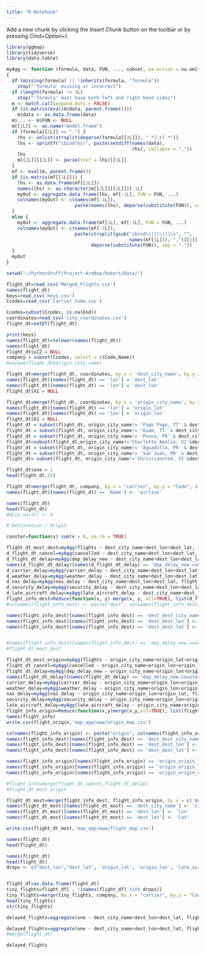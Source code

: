 ```yaml
---
title: "R Notebook"
---
```

Add a new chunk by clicking the *Insert Chunk* button on the toolbar or by pressing *Cmd+Option+I*.
```r
library(ggmap)
library(tidyverse)
library(data.table)

myAgg <- function (formula, data, FUN, ..., subset, na.action = na.omit) 
{
  if (missing(formula) || !inherits(formula, "formula")) 
    stop("'formula' missing or incorrect")
  if (length(formula) != 3L) 
    stop("'formula' must have both left and right hand sides")
  m <- match.call(expand.dots = FALSE)
  if (is.matrix(eval(m$data, parent.frame()))) 
    m$data <- as.data.frame(data)
  m$... <- m$FUN <- NULL
  m[[1L]] <- as.name("model.frame")
  if (formula[[2L]] == ".") {
    rhs <- unlist(strsplit(deparse(formula[[3L]]), " *[:+] *"))
    lhs <- sprintf("cbind(%s)", paste(setdiff(names(data), 
                                              rhs), collapse = ","))
    lhs
    m[[2L]][[2L]] <- parse(text = lhs)[[1L]]
  }
  mf <- eval(m, parent.frame())
  if (is.matrix(mf[[1L]])) {
    lhs <- as.data.frame(mf[[1L]])
    names(lhs) <- as.character(m[[2L]][[2L]])[-1L]
    myOut <- aggregate.data.frame(lhs, mf[-1L], FUN = FUN, ...)
    colnames(myOut) <- c(names(mf[-1L]), 
                         paste(names(lhs), deparse(substitute(FUN)), sep = "."))
  }
  else {
    myOut <- aggregate.data.frame(mf[1L], mf[-1L], FUN = FUN, ...)
    colnames(myOut) <- c(names(mf[-1L]), 
                         paste(strsplit(gsub("cbind\\(|\\)|\\s", "", 
                                             names(mf[1L])), ",")[[1]],
                               deparse(substitute(FUN)), sep = "."))
  } 
  myOut
}

```

```r
setwd("~/PythonStuff/Project-ArmBop/Robert/Data/")

flight_dt=read_csv('Merged_Flights.csv')
names(flight_dt)
keys=read_csv('Keys.csv')
Ccodes=read_csv('Carrier Code.csv')

Ccodes=subset(Ccodes, is.na(End))
coordinates=read_csv('city_coordinates.csv')
flight_dt=setDT(flight_dt)

```

```r
print(keys)
names(flight_dt)=tolower(names(flight_dt))
names(flight_dt)
flight_dt$x22 = NULL
company = subset(Ccodes, select = c(Code,Name))
#unique(flight_dt$origin_city_name)
```



```r
flight_dt=merge(flight_dt, coordinates, by.x = 'dest_city_name', by.y = 'city_name')
names(flight_dt)[names(flight_dt) == 'lat'] = 'dest_lat'
names(flight_dt)[names(flight_dt) == 'lon'] = 'dest_lon'
flight_dt$X1 = NULL

flight_dt=merge(flight_dt, coordinates, by.x = 'origin_city_name', by.y = 'city_name')
names(flight_dt)[names(flight_dt) == 'lat'] = 'origin_lat'
names(flight_dt)[names(flight_dt) == 'lon'] = 'origin_lon'
flight_dt$X1 = NULL
flight_dt = subset(flight_dt, origin_city_name!= 'Pago Pago, TT' & dest_city_name!= 'Pago Pago, TT')
flight_dt = subset(flight_dt, origin_city_name!= 'Guam, TT' & dest_city_name!= 'Guam, TT')
flight_dt = subset(flight_dt, origin_city_name!= 'Ponce, PR' & dest_city_name!= 'Ponce, PR')
flight_dt=subset(flight_dt,origin_city_name!='Charlotte Amalie, VI'&dest_city_name!='Charlotte Amalie, VI')
flight_dt = subset(flight_dt, origin_city_name!= 'Aguadilla, PR' & dest_city_name!= 'Aguadilla, PR')
flight_dt = subset(flight_dt, origin_city_name!= 'San Juan, PR' & dest_city_name!= 'San Juan, PR')
flight_dt= subset(flight_dt, origin_city_name!='Christiansted, VI'&dest_city_name!='Christiansted, VI')

flight_dt$one = 1
head(flight_dt,15)
```

```r
flight_dt=merge(flight_dt, company, by.x = "carrier", by.y = "Code", all.x = T)
names(flight_dt)[names(flight_dt) == 'Name'] <- 'airline'

names(flight_dt)
head(flight_dt)
#d[is.na(d)] <- 0
```

```r
# Destination / Origin

counter=function(x) sum(x > 0, na.rm = TRUE)

flight_dt_most_dest=myAgg(flights ~ dest_city_name+dest_lon+dest_lat, flight_dt, sum)
d_flight_dt_cancel=myAgg(cancelled ~ dest_city_name+dest_lon+dest_lat, flight_dt, counter)
d_flight_dt_delay=myAgg(dep_delay_new ~ dest_city_name+dest_lon+dest_lat, flight_dt, counter)
names(d_flight_dt_delay)[names(d_flight_dt_delay) == 'dep_delay_new.counter'] <- 'delay.counter'
d_carrier_delay=myAgg(carrier_delay ~ dest_city_name+dest_lon+dest_lat, flight_dt, counter)
d_weather_delay=myAgg(weather_delay ~ dest_city_name+dest_lon+dest_lat, flight_dt, counter)
d_nas_delay=myAgg(nas_delay ~ dest_city_name+dest_lon+dest_lat, flight_dt, counter)
d_security_delay=myAgg(security_delay ~ dest_city_name+dest_lon+dest_lat, flight_dt, counter)
d_late_aircraft_delay=myAgg(late_aircraft_delay ~ dest_city_name+dest_lon+dest_lat, flight_dt, counter)
flight_info_dest=Reduce(function(x, y) merge(x, y, all=TRUE), list(d_flight_dt_cancel, d_flight_dt_delay,d_nas_delay,d_carrier_delay,d_weather_delay,d_security_delay,d_late_aircraft_delay))
#colnames(flight_info_dest) <- paste("dest", colnames(flight_info_dest), sep = "_")

names(flight_info_dest)[names(flight_info_dest) == 'dest_dest_city_name'] <- 'dest_city_name'
names(flight_info_dest)[names(flight_info_dest) == 'dest_dest_lon'] <- 'dest_lon'
names(flight_info_dest)[names(flight_info_dest) == 'dest_dest_lat'] <- 'dest_lat'


#names(flight_info_dest)[names(flight_info_dest) == 'dep_delay_new.counter'] <- 'dep_delay.counter'
#flight_dt_most_dest

flight_dt_most_origin=myAgg(flights ~ origin_city_name+origin_lat+origin_lon, flight_dt, sum)
flight_dt_cancel=myAgg(cancelled ~ origin_city_name+origin_lon+origin_lat, flight_dt, counter)
flight_dt_delay=myAgg(dep_delay_new ~ origin_city_name+origin_lon+origin_lat, flight_dt, counter)
names(flight_dt_delay)[names(flight_dt_delay) == 'dep_delay_new.counter'] <- 'delay.counter'
carrier_delay=myAgg(carrier_delay ~ origin_city_name+origin_lon+origin_lat, flight_dt, counter)
weather_delay=myAgg(weather_delay ~ origin_city_name+origin_lon+origin_lat, flight_dt, counter)
nas_delay=myAgg(nas_delay ~ origin_city_name+origin_lon+origin_lat, flight_dt, counter)
security_delay=myAgg(security_delay ~ origin_city_name+origin_lon+origin_lat, flight_dt, counter)
late_aircraft_delay=myAgg(late_aircraft_delay ~ origin_city_name+origin_lon+origin_lat, flight_dt, counter)
flight_info_origin=Reduce(function(x,y)merge(x,y,all=TRUE), list(flight_dt_most_origin,flight_dt_cancel,flight_dt_delay,nas_delay,carrier_delay,weather_delay,security_delay,late_aircraft_delay))
names(flight_info)
write.csv(flight_origin,'map_app/www/origin_map.csv')

colnames(flight_info_origin) <- paste("origin", colnames(flight_info_origin), sep = "_")
names(flight_info_dest)[names(flight_info_dest) == 'dest_dest_city_name'] <- 'dest_city_name'
names(flight_info_dest)[names(flight_info_dest) == 'dest_dest_lon'] <- 'dest_lon'
names(flight_info_dest)[names(flight_info_dest) == 'dest_dest_lat'] <- 'dest_lat'

names(flight_info_origin)[names(flight_info_origin) == 'origin_origin_lat'] <- 'origin_lat'
names(flight_info_origin)[names(flight_info_origin) == 'origin_origin_lon'] <- 'origin_lon'
names(flight_info_origin)[names(flight_info_origin) == 'origin_origin_city_name'] <- 'origin_city_name'

#flight_info=merge(flight_dt_cancel,flight_dt_delay)
#flight_dt_most_origin

flight_dt_most=merge(flight_info_dest, flight_info_origin, by.x = c('dest_city_name','dest_lon','dest_lat'), by.y = c('origin_city_name','origin_lon','origin_lat'), all=T)
names(flight_dt_most)[names(flight_dt_most) == 'dest_city_name'] <- 'city_name'
names(flight_dt_most)[names(flight_dt_most) == 'dest_lon'] <- 'lon'
names(flight_dt_most)[names(flight_dt_most) == 'dest_lat'] <- 'lat'

write.csv(flight_dt_most,'map_app/www/flight_map.csv')
```

```r



names(flight_dt)
head(flight_dt)

```


```r
names(flight_dt)
head(flight_dt)
drops <- c("dest_lon","dest_lat", 'origin_lat', 'origin_lon', 'late_aircraft_delay', 'security_delay','nas_delay','carrier_delay','dest','origin', 'year','month', 'weather_delay','div_airport_landings','day_of_month')


flight_df=as.data.frame(flight_dt)
tiny_flights=flight_df[ , !(names(flight_df) %in% drops)]
tiny_flights=merge(tiny_flights, company, by.x = "carrier", by.y = "Code", all.x = T)
head(tiny_flights)
str(tiny_flights)

delayed_flights=aggregate(one ~ dest_city_name+dest_lon+dest_lat, flight_dt, sum)

delayed_flights=aggregate(one ~ dest_city_name+dest_lon+dest_lat, flight_dt, sum)
#merge(flight_dt)

delayed_flights


```

